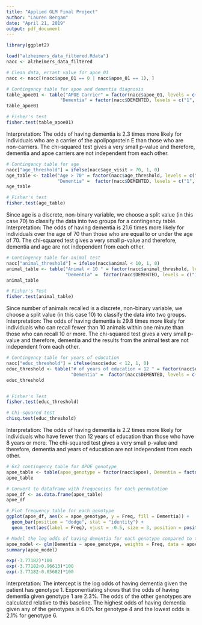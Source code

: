 ```yaml
---
title: "Applied GLM Final Project"
author: "Lauren Bergam"
date: "April 21, 2019"
output: pdf_document
---
```


```r
library(ggplot2)

load("alzheimers_data_filtered.Rdata")
nacc <- alzheimers_data_filtered

```

```r
# Clean data, errant value for apoe_01
nacc <- nacc[(nacc$apoe_01 == 0 | nacc$apoe_01 == 1), ] 

# Contingency table for apoe and dementia diagnosis 
table_apoe01 <- table("APOE Carrier" = factor(nacc$apoe_01, levels = c("1", "0")), 
                    "Dementia" = factor(nacc$DEMENTED, levels = c("1", "0"))) 
table_apoe01

# Fisher's test
fisher.test(table_apoe01)

```
Interpretation: The odds of having dementia is 2.3 times more likely for individuals who are a carrier of the apolipoprotein E than those who are non-carriers. The chi-squared test gives a very small p-value and therefore, dementia and apoe carriers are not independent from each other.

```r
# Contingency table for age
nacc["age_threshold"] = ifelse(nacc$age_visit > 70, 1, 0)
age_table <- table("Age > 70" = factor(nacc$age_threshold, levels = c("1", "0")), 
                   "Dementia" =  factor(nacc$DEMENTED, levels = c("1", "0")))
age_table

# Fisher's test
fisher.test(age_table)

```
Since age is a discrete, non-binary variable, we choose a split value (in this case 70) to classify the data into two groups for a contingency table. 
Interpretation: The odds of having dementia is 21.6 times more likely for individuals over the age of 70 than those who are equal to or under the age of 70. The chi-squared test gives a very small p-value and therefore, dementia and age are not independent from each other. 

```r
# Contingency table for animal test
nacc["animal_threshold"] = ifelse(nacc$animal < 10, 1, 0)
animal_table <- table("Animal < 10 " = factor(nacc$animal_threshold, levels = c("1", "0")), 
                      "Dementia" =  factor(nacc$DEMENTED, levels = c("1", "0")))
animal_table

# Fisher's Test 
fisher.test(animal_table)

```
Since number of animals recalled is a discrete, non-binary variable, we choose a split value (in this case 10) to classify the data into two groups. 
Interpretation: The odds of having dementia is 29.8 times more likely for individuals who can recall fewer than 10 animals within one minute than those who can recall 10 or more. The chi-squared test gives a very small p-value and therefore, dementia and the results from the animal test are not independent from each other. 

```r
# Contingency table for years of education
nacc["educ_threshold"] = ifelse(nacc$educ < 12, 1, 0)
educ_threshold <- table("# of years of education < 12 " = factor(nacc$educ_threshold, levels = c("1", "0")), 
                        "Dementia" =  factor(nacc$DEMENTED, levels = c("1", "0")))
educ_threshold


# Fisher's Test
fisher.test(educ_threshold)

# Chi-squared test
chisq.test(educ_threshold)

```
Interpretation: The odds of having dementia is 2.2 times more likely for individuals who have fewer than 12 years of education than those who have 8 years or more. The chi-squared test gives a very small p-value and therefore, dementia and years of education are not independent from each other.

```r
# 6x2 contingency table for APOE genotype
apoe_table <- table(apoe_genotype = factor(nacc$apoe), Dementia = factor (nacc$DEMENTED))
apoe_table

# Convert to dataframe with frequencies for each permutation
apoe_df <- as.data.frame(apoe_table)
apoe_df

# Plot frequency table for each genotype
ggplot(apoe_df, aes(x = apoe_genotype, y = Freq, fill = Dementia)) + 
  geom_bar(position = "dodge", stat = "identity") +
  geom_text(aes(label = Freq), vjust = -0.5, size = 3, position = position_dodge(0.9))

# Model the log odds of having dementia for each genotype compared to the baseline of genotype 1
apoe_model <- glm(Dementia ~ apoe_genotype, weights = Freq, data = apoe_df, family = binomial)
summary(apoe_model)

exp(-3.77182)*100
exp(-3.77182+0.96613)*100
exp(-3.77182-0.05682)*100

```
Interpretation: The intercept is the log odds of having dementia given the patient has genotype 1. Exponentiating shows that the odds of having dementia given genotype 1 are 2.3%. The odds of the other genotypes are calculated relative to this baseline. The highest odds of having dementia given any of the genotypes is 6.0% for genotype 4 and the lowest odds is 2.1% for genotype 6. 








